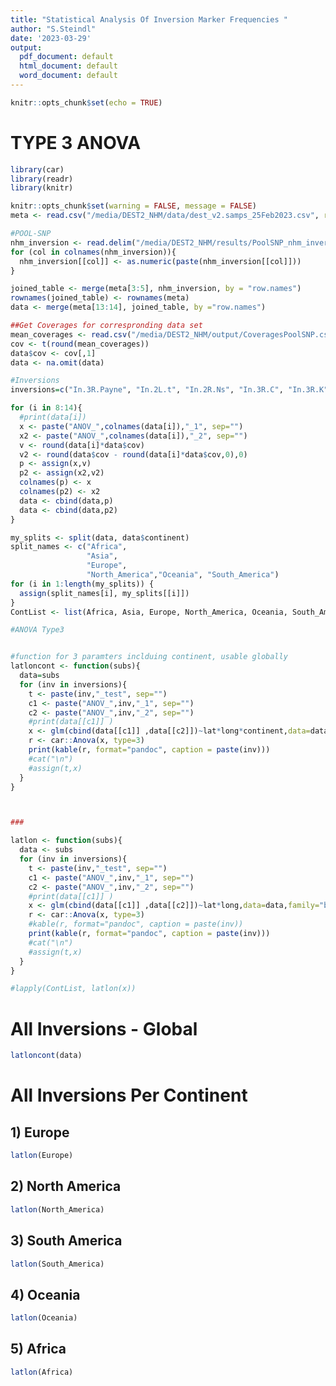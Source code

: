 ```yaml
---
title: "Statistical Analysis Of Inversion Marker Frequencies "
author: "S.Steindl"
date: '2023-03-29'
output:
  pdf_document: default
  html_document: default
  word_document: default
---
```


```r
knitr::opts_chunk$set(echo = TRUE)
```



#                                 TYPE 3 ANOVA 

```r
library(car)
library(readr)
library(knitr)
```

```r
knitr::opts_chunk$set(warning = FALSE, message = FALSE)
meta <- read.csv("/media/DEST2_NHM/data/dest_v2.samps_25Feb2023.csv", row.names=1)

#POOL-SNP
nhm_inversion <- read.delim("/media/DEST2_NHM/results/PoolSNP_nhm_inversion.af", row.names=1)
for (col in colnames(nhm_inversion)){
  nhm_inversion[[col]] <- as.numeric(paste(nhm_inversion[[col]]))
}  

joined_table <- merge(meta[3:5], nhm_inversion, by = "row.names")
rownames(joined_table) <- rownames(meta)
data <- merge(meta[13:14], joined_table, by ="row.names")

##Get Coverages for correspronding data set
mean_coverages <- read.csv("/media/DEST2_NHM/output/CoveragesPoolSNP.csv", header=FALSE)
cov <- t(round(mean_coverages))
data$cov <- cov[,1] 
data <- na.omit(data) 

#Inversions
inversions=c("In.3R.Payne", "In.2L.t", "In.2R.Ns", "In.3R.C", "In.3R.K", "In.3R.Mo", "In.3L.P")

for (i in 8:14){
  #print(data[i])
  x <- paste("ANOV_",colnames(data[i]),"_1", sep="")
  x2 <- paste("ANOV_",colnames(data[i]),"_2", sep="")
  v <- round(data[i]*data$cov)
  v2 <- round(data$cov - round(data[i]*data$cov,0),0)
  p <- assign(x,v)
  p2 <- assign(x2,v2)
  colnames(p) <- x
  colnames(p2) <- x2
  data <- cbind(data,p)
  data <- cbind(data,p2)
}

my_splits <- split(data, data$continent)
split_names <- c("Africa",           
                 "Asia",
                 "Europe",
                 "North_America","Oceania", "South_America")
for (i in 1:length(my_splits)) {       
  assign(split_names[i], my_splits[[i]])
}
ContList <- list(Africa, Asia, Europe, North_America, Oceania, South_America)

#ANOVA Type3 


#function for 3 paramters inclduing continent, usable globally 
latloncont <- function(subs){
  data=subs
  for (inv in inversions){
    t <- paste(inv,"_test", sep="")
    c1 <- paste("ANOV_",inv,"_1", sep="")
    c2 <- paste("ANOV_",inv,"_2", sep="")
    #print(data[[c1]] )
    x <- glm(cbind(data[[c1]] ,data[[c2]])~lat*long*continent,data=data,family="binomial" )
    r <- car::Anova(x, type=3)
    print(kable(r, format="pandoc", caption = paste(inv)))
    #cat("\n")
    #assign(t,x)
  } 
}



###

latlon <- function(subs){
  data <- subs
  for (inv in inversions){
    t <- paste(inv,"_test", sep="")
    c1 <- paste("ANOV_",inv,"_1", sep="")
    c2 <- paste("ANOV_",inv,"_2", sep="")
    #print(data[[c1]] )
    x <- glm(cbind(data[[c1]] ,data[[c2]])~lat*long,data=data,family="binomial" )
    r <- car::Anova(x, type=3)
    #kable(r, format="pandoc", caption = paste(inv))
    print(kable(r, format="pandoc", caption = paste(inv)))
    #cat("\n")
    #assign(t,x)
  } 
}  

#lapply(ContList, latlon(x))

```
# All Inversions - Global

```r

latloncont(data)

```

# All Inversions Per Continent

## 1) Europe
```r
latlon(Europe)

```

## 2) North America
```r
latlon(North_America)
```

## 3) South America
```r
latlon(South_America)
```
## 4) Oceania
```r
latlon(Oceania)
```
## 5) Africa
```r
latlon(Africa)
```